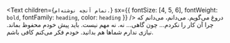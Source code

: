 <Text
  children={`تمام آنچه نوشته‌ام.`}
  sx={{ fontSize: [4, 5, 6], fontWeight: `bold`, fontFamily: `heading`, color: `heading` }}
/>
دروغ می‌گویم. می‌دانم، می‌دانم که چرا آن کار را نکردم... چون گاهی... نه. نه مهم نیست. باید پیش خودم محفوظ بماند. نیازی ندارم شما‌ها هم بدانید. خودم فکر می‌کنم کافی باشم.
